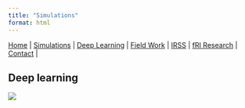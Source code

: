 ```yaml
---
title: "Simulations"
format: html
---
```

| [Home](index.html) | [Simulations](sim.html) | [Deep Learning](dl.html) | [Field Work](fieldwork.html) | [IRSS](https://irsslab.forestry.ubc.ca/){target="_blank"} | [fRI Research](https://friresearch.ca/){target="_blank"} | [Contact](mailto:137965368+hambrecht@users.noreply.github.com) |
## Deep learning
![](https://media2.giphy.com/media/v1.Y2lkPTc5MGI3NjExbjBnN29wODVrNHl4d2FxOWs2enhkdnV5ZXcyNHo3aTNwMGlqeW1haCZlcD12MV9pbnRlcm5hbF9naWZfYnlfaWQmY3Q9Zw/PUYgk3wpNk0WA/giphy.gif)

